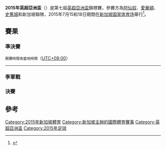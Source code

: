 {{noteTA
|G1=英超
|G2=足球
|1=zh-hans:積克·韋舒亞;zh-cn:積克·韋舒亞;zh-hk:積克·韋舒亞;zh-tw:積克·韋舒亞;
|2=zh-hans:罗梅卢·卢卡库;zh-hk:羅馬路·盧卡古;zh-tw:羅馬路·盧卡古;
|3=zh-hans:汤姆·克莱维利;zh-hk:湯·卡華利;zh-tw:湯姆·克萊維利;
|4=zh-hans:约翰·斯通斯; zh-hk:約翰·史東斯;
|5=zh-hans:杰拉德·德乌洛费乌; zh-hant:傑拉德·德烏洛費烏; zh-hk:謝拉特·迪路菲奧;
|6=zh-hans:菲尔·查吉尔卡;zh-hk:菲爾·積基卡;zh-tw:菲爾·積基爾卡;
|7=zh-hans:乔纳森·沃特斯;zh-hk:莊拿芬·禾達斯;zh-tw:喬納森·沃特斯;
|8=zh-hans:巴德斯利;zh-hk:巴士利;zh-tw:巴德斯利;
|9=zh-hans:彼得·克劳奇;zh-hk:彼得·高治;zh-tw:彼得·克勞奇;
}}
{{Infobox International Football Competition
| tourney_name = 英超亞洲盃
| year = 2015
| other_titles = 
| image = 
| size = 
| caption = 
| dates = 7月15日／7月18日
| country = 新加坡
| num_teams = 4 隊
| confederations = 2
| venues = 1
| cities = 1
| champion_other = {{flagicon|ENG}} [[阿森納足球俱樂部|阿仙奴]]
| count = 1
| second_other = {{flagicon|ENG}} [[埃弗頓足球俱樂部|愛華頓]]
| third_other = {{flagicon|ENG}} [[斯托克城足球俱樂部|史篤城]]
| fourth_other = {{flagicon|SIN}} 新加坡聯隊
| matches = 4
| goals = 10
| top_scorer = 
| player = 
| prevseason= [[2013年巴克萊亞洲錦標賽|2013]]
| nextseason= [[2017年英超亞洲盃|2017]]
}}

'''2015年英超亞洲盃'''（{{lang-en|'''2015 Premier League Asia Trophy'''}}）是第七屆[[英超亞洲盃|英超亞洲盃]]錦標賽，參賽方為[[阿森納足球俱樂部|阿仙奴]]、[[埃弗頓足球俱樂部|愛華頓]]、[[斯托克城足球俱樂部|史篤城]]和新加坡聯隊，2015年7月15和18日期間在[[新加坡国家体育场|新加坡国家体育场]]舉行<ref>{{cite web|title=Everton and Stoke kick off 2015 Barclays Asia Trophy|url=http://www.premierleague.com/en-gb/news/news/2014-15/may/120515-barclays-asia-trophy-2015-fixtures-released.html|website=Premier League|accessdate=12 May 2015|archive-date=2015-05-15|archive-url=https://web.archive.org/web/20150515174352/http://www.premierleague.com/en-gb/news/news/2014-15/may/120515-barclays-asia-trophy-2015-fixtures-released.html|dead-url=no}}</ref>。

== 賽果 ==
{{Round4-with third
<!--Date – Place|Team 1|Score 1|Team 2|Score 2-->
<!--準決賽-->
|7月15日|{{flagicon|ENG}} [[埃弗頓足球俱樂部|愛華頓]]{{pen}}|0 (5)|{{flagicon|ENG}} [[斯托克城足球俱樂部|史篤城]]|0 (4)
|7月15日|{{flagicon|SIN}} 新加坡聯隊|0|{{flagicon|ENG}} [[阿森納足球俱樂部|阿仙奴]]|4
<!--決賽-->
|7月18日|{{flagicon|ENG}} [[埃弗頓足球俱樂部|愛華頓]]|1|{{flagicon|ENG}} [[阿森納足球俱樂部|阿仙奴]]|3
<!--季軍戰-->
|7月18日|{{flagicon|ENG}} [[斯托克城足球俱樂部|史篤城]]|2|{{flagicon|SIN}} 新加坡聯隊|0
}}

=== 準決賽 ===
<small>開賽時間為當地時間</small>（[[新加坡標準時間|UTC+08:00]]）

{{football box
| date= 2015年7月15日
| time= 18:00
| team1= [[埃弗頓足球俱樂部|愛華頓]] {{flagicon|ENG}}
| score= 0 – 0
| report= [http://www.premierleague.com/en-gb/news/news/2015-16/jul/150715-barclays-asia-trophy-everton-vs-stoke-city-report.html 報告]
| team2= {{flagicon|ENG}} [[斯托克城足球俱樂部|史篤城]]
| goals1= 
| goals2= 
| stadium= [[新加坡国家体育场|新加坡国家体育场]]
| attendance= 
| referee= [[克雷格‧波森|克雷格‧波森]]（{{nfa|ENG}}）
|penalties1= [[羅馬路·盧卡古|盧卡古]] {{pengoal}}<br> [[汤姆·克莱维利|湯·卡華利]] {{pengoal}}<br>[[約翰·史東斯|史東斯]] {{pengoal}}<br> [[杰拉德·德乌洛费乌|迪路菲奧]] {{pengoal}}<br>[[菲爾·積基爾卡|積基卡]] {{pengoal}}
|penaltyscore=5 – 4
|penalties2= {{pengoal}} [[查理·阿當|阿當]]<br>{{penmiss}} [[馬爾科·范金克爾|范·金克爾]] <br>{{pengoal}} [[莊拿芬·禾達斯|禾達斯]]<br>{{pengoal}} [[菲尔·巴德斯利|巴士利]]<br>{{pengoal}} [[彼得·克劳奇|高治]]
}}

----
{{football box
| date= 2015年7月15日
| time= 20:30
| team1= 新加坡聯隊 {{flagicon|SIN}}
| score= 0 – 4
| report= [https://web.archive.org/web/20150717143746/http://www.premierleague.com/en-gb/news/news/2015-16/jul/150715-barclays-asia-trophy-singapore-select-XI-vs-arsenal-report.html 報告]
| team2= {{flagicon|ENG}}  [[阿森納足球俱樂部|阿仙奴]]
| goals1= 
| goals2= [[楚巴·阿克波姆|亞古保]] {{goal|30||76|點球|79}}<br> [[杰克·威尔希尔|韋舒亞]] {{goal|60|點球}}
| stadium= [[新加坡国家体育场|新加坡国家体育场]]
| attendance= 29,867
| referee= [[乔恩‧莫斯|乔恩‧莫斯]]（{{nfa|ENG}}）
}}

=== 季軍戰 ===
{{football box
| date = 2015年7月18日
| time = 18:00
| team1 = [[斯托克城足球俱乐部|史篤城]] {{flagicon|ENG}}
| score= 2 – 0
| report= [http://www.premierleague.com/en-gb/news/news/2015-16/jul/180715-barclays-asia-trophy-stoke-city-vs-singapore-select-xi-report.html 報告]
| team2 = {{flagicon|SIN}} 新加坡聯隊
| goals1= [[史提夫·薛維爾|薛維爾]] {{goal|7}}<br>[[马尔科·阿瑙托维奇|-{zh-hans:马尔科·阿瑙托维奇; zh-hk:阿拿奧杜域;}-]] {{goal|73}}
| goals2= 
| stadium= [[新加坡国家体育场|新加坡国家体育场]]
| attendance= 
| referee= Muhammad Jahari（{{nfa|SIN}}）
}}

=== 決賽 ===
{{football box
| date = 2015年7月18日
| time = 20:30
| team1 = [[埃弗頓足球俱樂部|愛華頓]] {{flagicon|ENG}}
| score = 1 – 3
| report = [http://www.arsenal.com/match/report/1415/post/first-team/everton-1-3-Arsenal 報告]
| team2 = {{flagicon|ENG}} [[阿森納足球俱樂部|阿仙奴]]
| goals1= [[罗斯·巴克利|-{zh-hans:罗斯·巴克利; zh-hk:巴克利;}-]]{{goal|75}}<br>
| goals2= [[西奧·沃爾科特|-{zh-hans:沃尔科特;zh-tw:禾確特;zh-hk:禾確特}-]] {{goal|22}}<br>[[辛蒂·卡索拉|-{zh-hans:卡索拉;zh-hk:卡蘇拿;}-]]{{goal|58}} <br>[[梅苏特·厄齐尔|-{zh-hans:厄齐尔;zh-tw:奧斯爾;zh-hk:奧斯爾;}-]]{{goal|62}}<br>
| stadium= [[新加坡国家体育场|新加坡国家体育场]]
| attendance= 53,118
| referee= 
}}

== 參考 ==
{{Reflist}}

{{英超亞洲盃}}

[[Category:2015年新加坡體育|Category:2015年新加坡體育]]
[[Category:新加坡主辦的國際體育賽事|Category:新加坡主辦的國際體育賽事]]
[[Category:英超亞洲盃|Category:英超亞洲盃]]
[[Category:2015年足球|Category:2015年足球]]